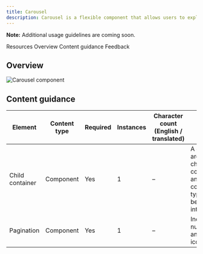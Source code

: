 ```yaml
---
title: Carousel
description: Carousel is a flexible component that allows users to explore a large amount of content within a limited viewing area.
---
```



<ComponentDescription name="Carousel" type="ui" />

<InlineNotification>

**Note:** Additional usage guidelines are coming soon.

</InlineNotification>

<AnchorLinks>

<AnchorLink>Resources</AnchorLink>
<AnchorLink>Overview</AnchorLink>
<AnchorLink>Content guidance</AnchorLink>
<AnchorLink>Feedback</AnchorLink>  

</AnchorLinks>

<ResourceLinks name="Carousel" type="ui" />

## Overview

<Row>
<Column colMd={6} colLg={8}>

![Carousel component](../../images/component/carousel/carousel-overview.png)

</Column>
</Row>

## Content guidance

| Element             | Content type  | Required | Instances | Character count <br/>(English / translated) | Notes                   |
| --------------------| ------------- | -------- | --------- | ------------------------------------------- | ------------------------|
| Child container     | Component     | Yes      | 1         |      –                                      | A container area that child components and other content types can be passed into |
| Pagination          | Component     | Yes      | 1         |      –                                      | Includes numbering and arrow icon buttons     |


<ComponentFooter name="Carousel" type="ui" />

